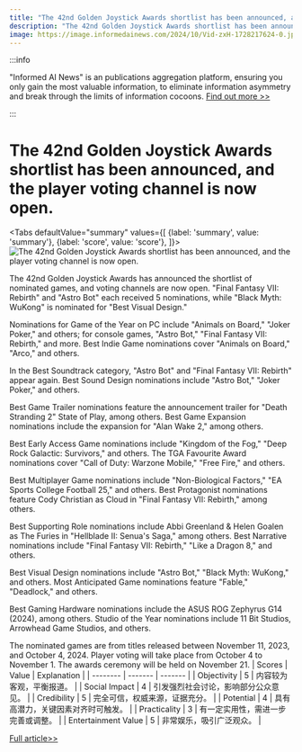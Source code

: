 ```yaml
---
title: "The 42nd Golden Joystick Awards shortlist has been announced, and the player voting channel is now open."
description: "The 42nd Golden Joystick Awards shortlist has been announced, and the player voting channel is now open."
image: https://image.informedainews.com/2024/10/Vid-zxH-1728217624-0.jpg
---
```



:::info

"Informed AI News" is an publications aggregation platform, ensuring you only gain the most valuable information, to eliminate information asymmetry and break through the limits of information cocoons.  [Find out more >>](/)

:::

# The 42nd Golden Joystick Awards shortlist has been announced, and the player voting channel is now open.


<Tabs
	defaultValue="summary"
	values={[
	{label: 'summary', value: 'summary'},
	{label: 'score', value: 'score'},
]}>
<TabItem value="summary">
<img
  src="https://image.informedainews.com/2024/10/Vid-zxH-1728217624-0.jpg"
  alt="The 42nd Golden Joystick Awards shortlist has been announced, and the player voting channel is now open."
/>



The 42nd Golden Joystick Awards has announced the shortlist of nominated games, and voting channels are now open. "Final Fantasy VII: Rebirth" and "Astro Bot" each received 5 nominations, while "Black Myth: WuKong" is nominated for "Best Visual Design."

Nominations for Game of the Year on PC include "Animals on Board," "Joker Poker," and others; for console games, "Astro Bot," "Final Fantasy VII: Rebirth," and more. Best Indie Game nominations cover "Animals on Board," "Arco," and others.

In the Best Soundtrack category, "Astro Bot" and "Final Fantasy VII: Rebirth" appear again. Best Sound Design nominations include "Astro Bot," "Joker Poker," and others.

Best Game Trailer nominations feature the announcement trailer for "Death Stranding 2" State of Play, among others. Best Game Expansion nominations include the expansion for "Alan Wake 2," among others.

Best Early Access Game nominations include "Kingdom of the Fog," "Deep Rock Galactic: Survivors," and others. The TGA Favourite Award nominations cover "Call of Duty: Warzone Mobile," "Free Fire," and others.

Best Multiplayer Game nominations include "Non-Biological Factors," "EA Sports College Football 25," and others. Best Protagonist nominations feature Cody Christian as Cloud in "Final Fantasy VII: Rebirth," among others.

Best Supporting Role nominations include Abbi Greenland & Helen Goalen as The Furies in "Hellblade II: Senua's Saga," among others. Best Narrative nominations include "Final Fantasy VII: Rebirth," "Like a Dragon 8," and others.

Best Visual Design nominations include "Astro Bot," "Black Myth: WuKong," and others. Most Anticipated Game nominations feature "Fable," "Deadlock," and others.

Best Gaming Hardware nominations include the ASUS ROG Zephyrus G14 (2024), among others. Studio of the Year nominations include 11 Bit Studios, Arrowhead Game Studios, and others.

The nominated games are from titles released between November 11, 2023, and October 4, 2024. Player voting will take place from October 4 to November 1. The awards ceremony will be held on November 21.
</TabItem>
<TabItem value="score">
	| Scores     | Value   | Explanation |
	| -------- | ------- | ------- |
	| Objectivity  | 5    | 内容较为客观，平衡报道。    |
	| Social Impact | 4     | 引发强烈社会讨论，影响部分公众意见。    |
	| Credibility    | 5    | 完全可信，权威来源，证据充分。    |
	| Potential    | 4    | 具有高潜力，关键因素对齐时可触发。    |
	| Practicality    | 3    | 有一定实用性，需进一步完善或调整。    |
	| Entertainment Value    | 5    | 非常娱乐，吸引广泛观众。    |
</TabItem>
</Tabs>

[Full article>>](https://www.gcores.com/articles/189128)
